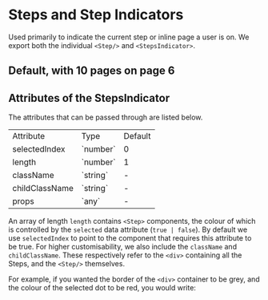 

<Meta of={StepsStories} />

# Steps and Step Indicators

Used primarily to indicate the current step or inline page a user is on. We export both the individual `<Step/>` and `<StepsIndicator>`.

## Default, with 10 pages on page 6

<Canvas of={StepsStories.Default} />

## Attributes of the StepsIndicator

The attributes that can be passed through are listed below.

<table>
  <tr>
    <td>Attribute</td>
    <td>Type</td>
    <td>Default</td>
  </tr>
  <tr>
    <td>selectedIndex</td>
    <td>`number`</td>
    <td>0</td>
  </tr>
  <tr>
    <td>length</td>
    <td>`number`</td>
    <td>1</td>
  </tr>
  <tr>
    <td>className</td>
    <td>`string`</td>
    <td>-</td>
  </tr>
  <tr>
    <td>childClassName</td>
    <td>`string`</td>
    <td>-</td>
  </tr>
  <tr>
    <td>props</td>
    <td>`any`</td>
    <td>-</td>
  </tr>
</table>

An array of length `length` contains `<Step>` components, the colour of which is controlled by the `selected` data attribute (`true | false`). By default we use `selectedIndex` to point to the component that requires this attribute to be true. For higher customisability, we also include the `className` and `childClassName`. These respectively refer to the `<div>` containing all the Steps, and the `<Step/>` themselves.

For example, if you wanted the border of the `<div>` container to be grey, and the colour of the selected dot to be red, you would write:

```ts
<StepsIndicator length={5} selectedIndex={3} className="border-grey-300 border-4 p-5 " childClassName="data-[selected=true]:text-red-600 h-5 w-5">
```

<Canvas of={StepsStories.Customised} />
